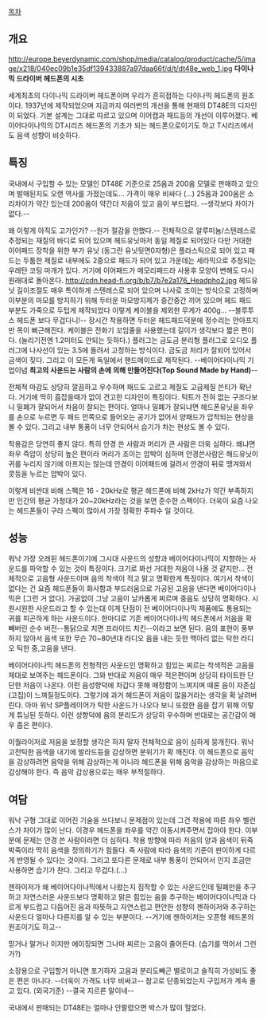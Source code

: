 [[목차]]

== 개요 ==
http://europe.beyerdynamic.com/shop/media/catalog/product/cache/5/image/x218/040ec09b1e35df139433887a97daa66f/d/t/dt48e_web_1.jpg
'''다이나믹 드라이버 헤드폰의 시초'''


세계최초의 다이나믹 드라이버 헤드폰이며 우리가 흔히접하는 다이나믹 헤드폰의 원조이다. 1937년에 제작되었으며 지금까지 여러번의 개선을 통해 현재의 DT48E의 디자인이 되었다. 기본 설계는 그대로 따르고 있으며 이어캡과 패드등의 개선이 이루어졌다.
베이어다이나믹의 DT시리즈 헤드폰의 기초가 되는 헤드폰으로이기도 하고 T시리즈에서도 음색 성향이 비슷하다.
== 특징 ==

국내에서 구입할 수 있는 모델인 DT48E 기준으로 25옴과 200옴 모델로 판매하고 있으며 발매된지도 오랜 역사를 가졌는데도...
가격이 매우 비싸다 (...) 25옴과 200옴은 소리차이가 약간 있는데 200옴이 약간더 저음이 있고 음이 부드럽다. --생각보다 차이가 없다.--

왜 이렇게 아직도 고가인가? --원가 절감을 안했다.--
전체적으로 알루미늄/스텐레스로 추정되는 재질의 바디로 되어 있으며 헤드유닛마저 동일 제질로 되어있다 다만 거대한 이어패드 장착을 위한 부가 유닛 (동그란 유닛뒷면0자형)은 플라스틱으로 되어 있고 패드는 두툼한 제질로 내부에도 2중으로 패드가 되어 있고 가운데는 세라믹으로 추정되는 우레탄 코팅 마개가 있다. 거기에 이어패드가 메모리패드라 사용후 모양이 변해도 다시 원래대로 돌아온다.
http://cdn.head-fi.org/b/b7/b7e2a176_Headpho2.jpg
헤드유닛 길이조절도 매우 특이하게 스텐레스로 되어 있으며 나사로 조이는 방식으로 고정하며 이부분의 마모를 방지하기 위해 두터운 마모방지제가 중간중간 끼어 있으며 헤드 패드 부분도 가죽으로 두텁게 제작되었다 이렇게 케이블을 제외한 무게가 400g... --블루투스 헤드폰 보다 무겁다니!--
장시간 착용하면 두터운 헤드패드덕분에 정수리는 안아프지만 목이 뻐근해진다.
케이블은 전화기 꼬임줄을 사용했는데 길이가 생각보다 짧은 편이다. (늘리기전엔 1.2미터도 안되는 듯하다.) 플러그는 금도금 분리형 플러그로 오디오 플러그에 나사선이 있는 3.5에 돌려서 고정하는 방식이다. 금도금 처리가 잘되어 있어서 금색이 짖다.
그리고 이 모든게 독일에서 핸드메이드로 제작된다. --베이어다이나믹 기업이념 '''최고의 사운드는 사람의 손에 의해 만들어진다(Top Sound Made by Hand)'''--

전체적 마감도 상당히 깔끔하고 우수하며 패드도 고르고 제질도 고급제질 쓴티가 확난다. 거기에 딱히 흠잡을때가 없이 견고한 디자인이 특징이다. 턱트가 전혀 없는 구조다보니 밀폐가 잘되어서 차음이 잘되는 편이다. 얼마나 밀폐가 잘되냐면 헤드폰유닛을 좌우를 손으로 누르면 두 패드 안쪽으로 들어오는 공기가 없어서 양패드가 압착되는 현상을 볼 수 있다. 그리고 내부 통풍이 너무 안되어서 습기가 차는 현상도 볼 수 있다.

착용감은 당연히 좋지 않다. 특히 안경 쓴 사람과 머리가 큰 사람은 더욱 심하다. 왜냐면 좌우 즉압이 상당히 높은 편이라 머리가 조이는 압박이 심하며 안경쓴사람은 해드유닛이 귀를 누리지 않기에 아프지는 않는데 안경이 이어패드에 걸려서 안경이 뒤로 땡겨와서 콧등을 누르는 압박이 있다. 

이렇게 비싼대 비해 스펙은 16 - 20kHz로 평균 헤드폰에 비해 2kHz가 약간 부족하지만 인간의 평균 가청대가 20~20kHz라는 것을 보면 준수한 스펙이다. 더욱이 요즘 나오는 헤드폰들이 구라 스펙이 많아서 가장 정확한 주파수 일 것이다.
== 성능 ==

워낙 가장 오래된 헤드폰이기에 그시대 사운드의 성향과 베이어다이나믹이 지향하는 사운드를 파악할 수 있는 것이 특징이다.
크기로 봐선 거대한 저음이 나올 것 같지만... 전체적으로 고음형 사운드이며 음의 착색이 적고 맑고 명확한게 특징이다. 여기서 착색이 없다는 건 요즘 헤드폰들이 화사함과 부드러움으로 가공된 고음을 낸다면 베이어다이나믹은 [그런 거 없다]. 가공없이 그냥 고음이 날카롭게 찌르며 중음도 상당히 명확하다. 시원시원한 사운드라고 할 수 있는대 이게 단점이 전 베이어다이나믹 제품에도 통용되는 귀를 피곤하게 하는 사운드이다. 한마디로 기존 베이어다이나믹 헤드폰에서 저음을 확 빼버린 순수 버전--통닭으로 치면 프라이드 치킨--이라고 보면 된다. 음의 표현이 풍부하지 않아서 음색 또한 무슨 70~80년대 라디오 음을 내는 듯한 맥아리 없는 탁한 라디오 틱한 중,고음을 낸다.

베이어다이나믹 헤드폰의 전형적인 사운드인 명확하고 힘있는 찌르는 착색적은 고음을 제대로 보여주는 헤드폰이다.
그와 반대로 저음이 매우 적은편이며 상당히 타이트한 단단한 저음이 나온다. 이런 음성향덕에 차갑다 못해 매정함이 느껴지며 때론 음이 자존심(고집)이 느껴질정도이다. 그렇기에 과거 헤드폰이 저음이 많을거라는 생각을 확 날려버린다. 아마 워낙 SP플레이어가 탁한 사운드가 나오다 보니 또렸한 음을 잡기 위해 이렇게 튜닝된 듯하다. 이런 성향덕에 음의 분리도가 상당히 우수하며 반대로는 공간감이 매우 좁은 편이다.

이퀄라이저로 저음을 보정할 생각은 하지 말자 전체적으로 음이 심하게 뭉개진다. 워낙 고전틱한 음색을 내기에 발라드등을 감상하면 분위기가 확 깨진다. 이 헤드폰으로 음악을 감상하려면 음악을 위해 감상하는게 아니라 헤드폰을 위해 음악을 감상하는 마음으로 감상해야 한다. 즉 음악 감상용으로는 매우 부적절하다.
== 여담 ==

워낙 구형 그대로 이어진 기술을 쓰다보니 문제점이 있는데 그건 착용에 따른 좌우 벨런스가 차이가 많이 난다. 이경우 헤드폰을 좌우를 약간 이동시켜주면서 잡아야 한다. 이부분에 문제는 안경 쓴 사람이라면 더 심하다. 착용 방향에 따라 저음의 양과 음색이 뒤죽박죽이라 딱히 음색을 정의하기가 힘들다. 즉 사람에 따라 음색의 기준이 판이하게 다르게 반영될 수 있다는 것이다. 그리고 또다른 문제로 내부 통풍이 안되어서 인지 조금만 사용하면 습기가 찬다. 그리고 무겁다.(...)

젠하이저가 왜 베이어다이나믹에서 나왔는지 짐작할 수 있는 사운드인데 밀폐만을 추구하고 자연스러운 사운드보다 명확하고 맑은 힘있는 음을 추구하는 베이어다이나믹과 다르게 부드럽고 다듬어진 음과 따뜻하고 자연스럽고 편안한 성향의 젠하이저와 추구하는 사운드다 얼마나 다른지를 알 수 있는 부분이다. --거기에 젠하이저는 오픈형 헤드폰의 원조이기도 하고--

믿거나 말거나 이지만 에이징되면 그나마 찌르는 고음이 줄어든다. (습기를 먹어서 그런가?)

소장용으로 구입할거 아니면 포기하자 고음과 분리도빼곤 별로이고 솔직히 가성비도 좋은 편은 아니다. --더욱이 가격도 너무 비싸고--
참고로 단종되었는지 구입처가 계속 줄고 있다. (외국기준) --결국 지르른 말이네--

국내에서 판매되는 DT48E는 얼마나 안팔렸으면 박스가 많이 헐었다.

